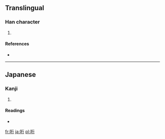 ==Translingual==

===Han character===
{{Han char|rn=30|rad=口|as=06|sn=9|four=|canj=口竹人弓 (RHON)}}

# {{defn|Han|sort=口06}}

====References====
* {{Han ref|kx=0189.271|hdz=10618.111|uh=54D8|ud=21720}}

----

==Japanese==

===Kanji===
{{ja-kanji|grade=|rs=口06}}

# {{defn|lang=ja|sort=口06}}

====Readings====
* {{ja-readings|on=|kun=[[さそう]] (sasou)}}

[[fr:哘]]
[[ja:哘]]
[[pl:哘]]